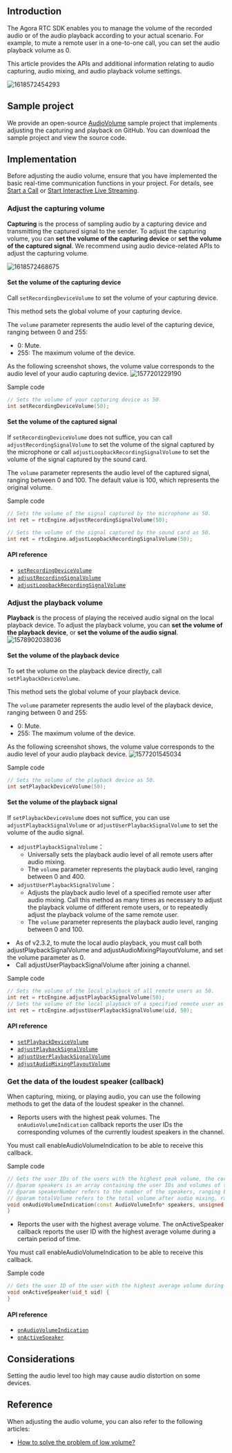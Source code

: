 <PlatformWrapper platform="windows-cpp">

## Introduction

The Agora RTC SDK enables you to manage the volume of the recorded audio or of the audio playback according to your actual scenario. For example, to mute a remote user in a one-to-one call, you can set the audio playback volume as 0.

This article provides the APIs and additional information relating to audio capturing, audio mixing, and audio playback volume settings.

![1618572454293](https://web-cdn.agora.io/docs-files/1618572454293)

## Sample project

We provide an open-source [AudioVolume](https://github.com/AgoraIO/API-Examples/tree/master/windows/APIExample/APIExample/Advanced/AudioVolume) sample project that implements adjusting the capturing and playback on GitHub. You can download the sample project and view the source code.

## Implementation
Before adjusting the audio volume, ensure that you have implemented the basic real-time communication functions in your project. For details, see [Start a Call](start_call_windows) or [Start Interactive Live Streaming](start_live_windows).

### Adjust the capturing volume

**Capturing** is the process of sampling audio by a capturing device and transmitting the captured signal to the sender. To adjust the capturing volume, you can **set the volume of the capturing device** or **set the volume of the captured signal**. We recommend using audio device-related APIs to adjust the capturing volume.

![1618572468675](https://web-cdn.agora.io/docs-files/1618572468675)

#### Set the volume of the capturing device

Call `setRecordingDeviceVolume` to set the volume of your capturing device.

<div class="alert note">This method sets the global volume of your capturing device.</div>

The `volume` parameter represents the audio level of the capturing device, ranging between 0 and 255:
- 0: Mute.
- 255: The maximum volume of the device.

As the following screenshot shows, the volume value corresponds to the audio level of your audio capturing device.
![1577201229190](https://web-cdn.agora.io/docs-files/1577201229190)

Sample code

```cpp
// Sets the volume of your capturing device as 50.
int setRecordingDeviceVolume(50);
```

#### Set the volume of the captured signal

If `setRecordingDeviceVolume` does not suffice, you can call `adjustRecordingSignalVolume` to set the volume of the signal captured by the microphone or call `adjustLoopbackRecordingSignalVolume` to set the volume of the signal captured by the sound card.

The `volume` parameter represents the audio level of the captured signal, ranging between 0 and 100. The default value is 100, which represents the original volume.

Sample code

```cpp
// Sets the volume of the signal captured by the microphone as 50.
int ret = rtcEngine.adjustRecordingSignalVolume(50);

// Sets the volume of the signal captured by the sound card as 50.
int ret = rtcEngine.adjustLoopbackRecordingSignalVolume(50);
```

#### API reference
- [`setRecordingDeviceVolume`](https://docs.agora.io/en/Interactive%20Broadcast/API%20Reference/cpp/classagora_1_1rtc_1_1_i_audio_device_manager.html#ac24424e86ded2727a532df739ebf8086)
- [`adjustRecordingSignalVolume`](https://docs.agora.io/en/Interactive%20Broadcast/API%20Reference/cpp/classagora_1_1rtc_1_1_i_rtc_engine.html#acf94e9e0122f09d0450475d7c5809036)
- [`adjustLoopbackRecordingSignalVolume`](https://docs.agora.io/en/Interactive%20Broadcast/API%20Reference/cpp/classagora_1_1rtc_1_1_i_rtc_engine.html#aabf1aa2610811622acc8a4167e4d64b5)

### Adjust the playback volume

**Playback** is the process of playing the received audio signal on the local playback device. To adjust the playback volume, you can **set the volume of the playback device**, or **set the volume of the audio signal**.
![1578902038036](https://web-cdn.agora.io/docs-files/1578902038036)

#### Set the volume of the playback device

To set the volume on the playback device directly, call `setPlaybackDeviceVolume`.

<div class="alert note">This method sets the global volume of your playback device.</div>

The `volume` parameter represents the audio level of the playback device, ranging between 0 and 255:
- 0: Mute.
- 255: The maximum volume of the device.

As the following screenshot shows, the volume value corresponds to the audio level of your audio playback device.
![1577201545034](https://web-cdn.agora.io/docs-files/1577201545034)

Sample code

```cpp
// Sets the volume of the playback device as 50.
int setPlaybackDeviceVolume(50);
```

#### Set the volume of the playback signal

If `setPlaybackDeviceVolume` does not suffice, you can use `adjustPlaybackSignalVolume` or `adjustUserPlaybackSignalVolume` to set the volume of the audio signal.
- `adjustPlaybackSignalVolume`：
  - Universally sets the playback audio level of all remote users after audio mixing.
  - The `volume` parameter represents the playback audio level, ranging between 0 and 400.
- `adjustUserPlaybackSignalVolume`：
  - Adjusts the playback audio level of a specified remote user after audio mixing. Call this method as many times as necessary to adjust the playback volume of different remote users, or to repeatedly adjust the playback volume of the same remote user.
  - The `volume` parameter represents the playback audio level, ranging between 0 and 100.

<div class="alert note"><li>As of v2.3.2, to mute the local audio playback, you must call both adjustPlaybackSignalVolume and adjustAudioMixingPlayoutVolume, and set the volume parameter as 0.</li><li>Call adjustUserPlaybackSignalVolume after joining a channel.</li></div>

Sample code

```cpp
// Sets the volume of the local playback of all remote users as 50.
int ret = rtcEngine.adjustPlaybackSignalVolume(50);
// Sets the volume of the local playback of a specified remote user as 50.
int ret = rtcEngine.adjustUserPlaybackSignalVolume(uid, 50);
```

#### API reference

- [`setPlaybackDeviceVolume`](https://docs.agora.io/en/Interactive%20Broadcast/API%20Reference/cpp/classagora_1_1rtc_1_1_i_audio_device_manager.html#ac14a1238e83303abed2f36e02fcc9366)
- [`adjustPlaybackSignalVolume`](https://docs.agora.io/en/Interactive%20Broadcast/API%20Reference/cpp/classagora_1_1rtc_1_1_i_rtc_engine.html#a98919705c8b2346811f91f9ce5e97a79)
- [`adjustUserPlaybackSignalVolume`](https://docs.agora.io/en/Interactive%20Broadcast/API%20Reference/cpp/classagora_1_1rtc_1_1_i_rtc_engine.html#a609e74c9a6e8df205543326f2ca6a965)
- [`adjustAudioMixingPlayoutVolume`](https://docs.agora.io/en/Interactive%20Broadcast/API%20Reference/cpp/classagora_1_1rtc_1_1_i_rtc_engine.html#a8677c3f3160927d25d9814a88ab06da6)


### Get the data of the loudest speaker (callback)

When capturing, mixing, or playing audio, you can use the following methods to get the data of the loudest speaker in the channel.

- Reports users with the highest peak volumes. The `onAudioVolumeIndication` callback reports the user IDs the corresponding volumes of the currently loudest speakers in the channel.

 <div class="alert note">You must call enableAudioVolumeIndication to be able to receive this callback.</div>

 Sample code

 ```cpp
// Gets the user IDs of the users with the highest peak volume, the corresponding volumes, as well as whether the local user is speaking.
// @param speakers is an array containing the user IDs and volumes of the local and the remote users. The volume parameter ranges between 0 and 255.
// @param speakerNumber refers to the number of the speakers, ranging between 0 and 3.
// @param totalVolume refers to the total volume after audio mixing, ranging between 0 and 255.
void onAudioVolumeIndication(const AudioVolumeInfo* speakers, unsigned int speakerNumber, int totalVolume)  {
}
 ```

- Reports the user with the highest average volume. The onActiveSpeaker callback reports the user ID with the highest average volume during a certain period of time.

 <div class="alert note">You must call enableAudioVolumeIndication to be able to receive this callback.</div>

 Sample code

 ```cpp
 // Gets the user ID of the user with the highest average volume during a certain period of time.
void onActiveSpeaker(uid_t uid) {
}
 ```

#### API reference

- [`onAudioVolumeIndication`](https://docs.agora.io/en/Interactive%20Broadcast/API%20Reference/cpp/classagora_1_1rtc_1_1_i_rtc_engine_event_handler.html#aab1184a2b276f509870c055a9ff8fac4)
- [`onActiveSpeaker`](https://docs.agora.io/en/Interactive%20Broadcast/API%20Reference/cpp/classagora_1_1rtc_1_1_i_rtc_engine_event_handler.html#ae643c9dbf94360a23a8b3a56c93f90bc)

## Considerations

Setting the audio level too high may cause audio distortion on some devices.

## Reference

When adjusting the audio volume, you can also refer to the following articles:

- [How to solve the problem of low volume?](https://docs.agora.io/en/faq/audio_low)

</PlatformWrapper>